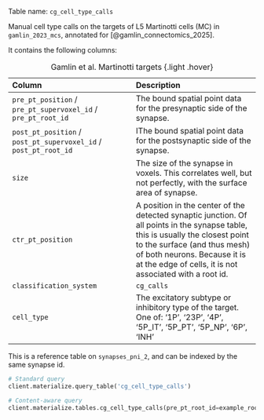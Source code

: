 Table name: `cg_cell_type_calls`

Manual cell type calls on the targets of L5 Martinotti cells (MC) in `gamlin_2023_mcs`, annotated for [@gamlin_connectomics_2025].

It contains the following columns:

| Column | Description |
| :--- | :--- |
| `pre_pt_position` / `pre_pt_supervoxel_id` / `pre_pt_root_id` | The bound spatial point data for the presynaptic side of the synapse. |
| `post_pt_position` / `post_pt_supervoxel_id` / `post_pt_root_id` | IThe bound spatial point data for the postsynaptic side of the synapse. |
| `size` | The size of the synapse in voxels. This correlates well, but not perfectly, with the surface area of synapse. |
| `ctr_pt_position` | A position in the center of the detected synaptic junction. Of all points in the synapse table, this is usually the closest point to the surface (and thus mesh) of both neurons. Because it is at the edge of cells, it is not associated with a root id. |
| `classification_system` | `cg_calls` |
| `cell_type` | The excitatory subtype or inhibitory type of the target. One of: '1P', '23P', '4P', '5P_IT', '5P_PT', '5P_NP', '6P', 'INH' |

: Gamlin et al. Martinotti targets {.light .hover}

:::{.callout-tip}
This is a reference table on `synapses_pni_2`, and can be indexed by the same synapse id. 
:::

```python
# Standard query
client.materialize.query_table('cg_cell_type_calls')

# Content-aware query
client.materialize.tables.cg_cell_type_calls(pre_pt_root_id=example_root_id).query()
```